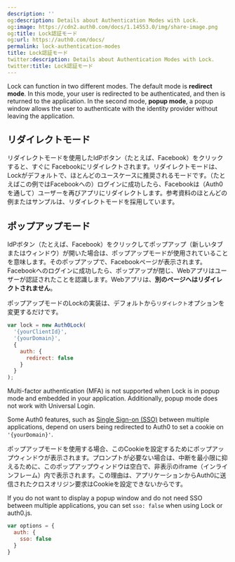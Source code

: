```yaml
---
description: ''
og:description: Details about Authentication Modes with Lock.
og:image: https://cdn2.auth0.com/docs/1.14553.0/img/share-image.png
og:title: Lock認証モード
og:url: https://auth0.com/docs/
permalink: lock-authentication-modes
title: Lock認証モード
twitter:description: Details about Authentication Modes with Lock.
twitter:title: Lock認証モード
---
```


Lock can function in two different modes. The default mode is **redirect mode**. In this mode, your user is redirected to be authenticated, and then is returned to the application. In the second mode, **popup mode**, a popup window allows the user to authenticate with the <Tooltip tip="Identity Provider (IdP): Service that stores and manages digital identities." cta="View Glossary" href="/docs/glossary?term=identity+provider">identity provider</Tooltip> without leaving the application.

## リダイレクトモード

リダイレクトモードを使用したIdPボタン（たとえば、Facebook）をクリックすると、すぐに Facebookにリダイレクトされます。リダイレクトモードは、Lockがデフォルトで、ほとんどのユースケースに推奨されるモードです。（たとえばこの例ではFacebookへの）ログインに成功したら、Facebookは（Auth0を通して）ユーザーを再びアプリにリダイレクトします。参考資料のほとんどの例またはサンプルは、リダイレクトモードを採用しています。

## ポップアップモード

IdPボタン（たとえば、Facebook）をクリックしてポップアップ（新しいタブまたはウィンドウ）が開いた場合は、ポップアップモードが使用されていることを意味します。そのポップアップで、Facebookページが表示されます。Facebookへのログインに成功したら、ポップアップが閉じ、Webアプリはユーザーが認証されたことを認識します。Webアプリは、**別のページへはリダイレクトされません**。

ポップアップモードのLockの実装は、デフォルトから`リダイレクト`オプションを変更するだけです。


```js lines
var lock = new Auth0Lock(
  '{yourClientId}',
  '{yourDomain}',
  {
    auth: {
      redirect: false
    }
  }
);
```

<Tooltip tip="Multi-factor authentication (MFA): User authentication process that uses a factor in addition to username and password such as a code via SMS." cta="View Glossary" href="/docs/glossary?term=Multi-factor+authentication">Multi-factor authentication</Tooltip> (MFA) is not supported when Lock is in popup mode and embedded in your application. Additionally, popup mode does not work with <Tooltip tip="Universal Login: Your application redirects to Universal Login, hosted on Auth0's Authorization Server, to verify a user's identity." cta="View Glossary" href="/docs/glossary?term=Universal+Login">Universal Login</Tooltip>.

Some Auth0 features, such as [Single Sign-on (SSO)](/docs/authenticate/single-sign-on) between multiple applications, depend on users being redirected to Auth0 to set a cookie on `'{yourDomain}'`.

ポップアップモードを使用する場合、このCookieを設定するためにポップアップウィンドウが表示されます。プロンプトが必要ない場合は、中断を最小限に抑えるために、このポップアップウィンドウは空白で、非表示のiframe（インラインフレーム）内で表示されます。この理由は、アプリケーションからAuth0に送信されたクロスオリジン要求はCookieを設定できないからです。

If you do not want to display a popup window and do not need <Tooltip tip="Single Sign-On (SSO): Service that, after a user logs into one applicaton, automatically logs that user in to other applications." cta="View Glossary" href="/docs/glossary?term=SSO">SSO</Tooltip> between multiple applications, you can set `sso: false` when using Lock or auth0.js.

```js lines
var options = {
  auth: {
    sso: false
  }
}
```